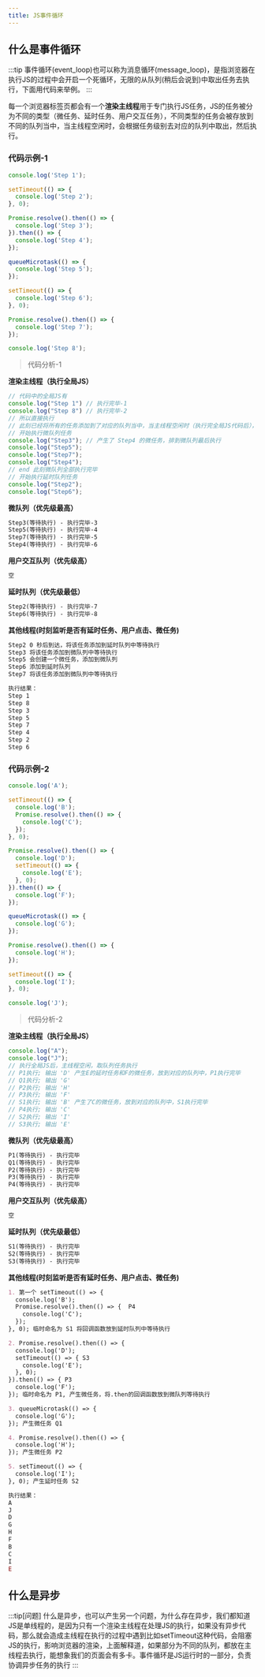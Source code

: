 ```yaml
---
title: JS事件循环
---
```


## 什么是事件循环

:::tip
事件循环(event_loop)也可以称为消息循环(message_loop)，是指浏览器在执行JS的过程中会开启一个死循环，无限的从队列(稍后会说到)中取出任务去执行，下面用代码来举例。
:::

每一个浏览器标签页都会有一个**渲染主线程**用于专门执行JS任务，JS的任务被分为不同的类型（微任务、延时任务、用户交互任务），不同类型的任务会被存放到不同的队列当中，当主线程空闲时，会根据任务级别去对应的队列中取出，然后执行。

### 代码示例-1

```javascript
console.log('Step 1');

setTimeout(() => {
  console.log('Step 2');
}, 0);

Promise.resolve().then(() => {
  console.log('Step 3');
}).then(() => {
  console.log('Step 4');
});

queueMicrotask(() => {
  console.log('Step 5');
});

setTimeout(() => {
  console.log('Step 6');
}, 0);

Promise.resolve().then(() => {
  console.log('Step 7');
});

console.log('Step 8');
```

> 代码分析-1

**渲染主线程（执行全局JS）**
```javascript
// 代码中的全局JS有
console.log("Step 1") // 执行完毕-1
console.log("Step 8") // 执行完毕-2
// 所以直接执行
// 此刻已经将所有的任务添加到了对应的队列当中，当主线程空闲时（执行完全局JS代码后），根据实际情况，也就是任务的优先级，去队列中取出任务，执行；
// 开始执行微队列任务
console.log("Step3"); // 产生了 Step4 的微任务，排到微队列最后执行
console.log("Step5");
console.log("Step7");
console.log("Step4");
// end 此刻微队列全部执行完毕
// 开始执行延时队列任务
console.log("Step2");
console.log("Step6");

```
**微队列（优先级最高）**
```markdown
Step3(等待执行) - 执行完毕-3
Step5(等待执行) - 执行完毕-4
Step7(等待执行) - 执行完毕-5
Step4(等待执行) - 执行完毕-6
```
**用户交互队列（优先级高）**
```markdown
空
```
**延时队列（优先级最低）**
```markdown
Step2(等待执行) - 执行完毕-7
Step6(等待执行) - 执行完毕-8
```
**其他线程(时刻监听是否有延时任务、用户点击、微任务)**
```markdown
Step2 0 秒后到达，将该任务添加到延时队列中等待执行
Step3 将该任务添加到微队列中等待执行
Step5 会创建一个微任务，添加到微队列
Step6 添加到延时队列
Step7 将该任务添加到微队列中等待执行
```

```markdown
执行结果：
Step 1
Step 8
Step 3
Step 5
Step 7
Step 4
Step 2
Step 6
```

### 代码示例-2

```javascript
console.log('A');

setTimeout(() => {
  console.log('B');
  Promise.resolve().then(() => {
    console.log('C');
  });
}, 0);

Promise.resolve().then(() => {
  console.log('D');
  setTimeout(() => {
    console.log('E');
  }, 0);
}).then(() => {
  console.log('F');
});

queueMicrotask(() => {
  console.log('G');
});

Promise.resolve().then(() => {
  console.log('H');
});

setTimeout(() => {
  console.log('I');
}, 0);

console.log('J');

```

> 代码分析-2

**渲染主线程（执行全局JS）**
```javascript
console.log("A");
console.log("J");
// 执行全局JS后，主线程空闲，取队列任务执行
// P1执行; 输出 'D' 产生E的延时任务和F的微任务，放到对应的队列中，P1执行完毕
// Q1执行; 输出 'G'
// P2执行; 输出 'H'
// P3执行; 输出 'F'
// S1执行; 输出 'B' 产生了C的微任务，放到对应的队列中，S1执行完毕
// P4执行; 输出 'C'
// S2执行; 输出 'I'
// S3执行; 输出 'E'
```
**微队列（优先级最高）**
```markdown
P1(等待执行) - 执行完毕
Q1(等待执行) - 执行完毕
P2(等待执行) - 执行完毕
P3(等待执行) - 执行完毕
P4(等待执行) - 执行完毕

```
**用户交互队列（优先级高）**
```markdown
空
```
**延时队列（优先级最低）**
```markdown
S1(等待执行) - 执行完毕
S2(等待执行) - 执行完毕
S3(等待执行) - 执行完毕

```
**其他线程(时刻监听是否有延时任务、用户点击、微任务)**
```markdown
1. 第一个 setTimeout(() => {
  console.log('B');
  Promise.resolve().then(() => {  P4
    console.log('C');
  });
}, 0); 临时命名为 S1 将回调函数放到延时队列中等待执行

2. Promise.resolve().then(() => {
  console.log('D');
  setTimeout(() => { S3
    console.log('E');
  }, 0);
}).then(() => { P3
  console.log('F');
}); 临时命名为 P1, 产生微任务，将.then的回调函数放到微队列等待执行

3. queueMicrotask(() => {
  console.log('G');
}); 产生微任务 Q1

4. Promise.resolve().then(() => {
  console.log('H');
}); 产生微任务 P2

5. setTimeout(() => {
  console.log('I');
}, 0); 产生延时任务 S2

```

```javascript
执行结果：
A
J
D
G
H
F
B
C
I
E
```

## 什么是异步

:::tip[问题]
什么是异步，也可以产生另一个问题，为什么存在异步，我们都知道JS是单线程的，是因为只有一个渲染主线程在处理JS的执行，如果没有异步代码，那么就会造成主线程在执行的过程中遇到比如setTimeout这种代码，会阻塞JS的执行，影响浏览器的渲染，上面解释道，如果部分为不同的队列，都放在主线程去执行，能想象我们的页面会有多卡。事件循环是JS运行时的一部分，负责协调异步任务的执行
:::
